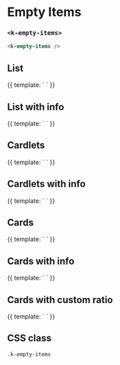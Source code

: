 
<Meta
  title="UI | Data / Empty Items"
  component={EmptyItems}
  decorators={[Padding]}
/>

# Empty Items
### `<k-empty-items>`

```html
<k-empty-items />
```

## List

<Preview>
  <Story name="List">
    {{
      template: `
        <k-empty-items />
      `
    }}
  </Story>
</Preview>

<Props of={EmptyItems} />

## List with info

<Preview>
  <Story name="List with info">
    {{
      template: `
        <k-empty-items :info="true" />
      `
    }}
  </Story>
</Preview>

## Cardlets

<Preview>
  <Story name="Cardlets">
    {{
      template: `
        <k-empty-items layout="cardlet" />
      `
    }}
  </Story>
</Preview>

## Cardlets with info

<Preview>
  <Story name="Cardlets with info">
    {{
      template: `
        <k-empty-items
          :info="true"
          layout="cardlet"
        />
      `
    }}
  </Story>
</Preview>

## Cards

<Preview>
  <Story name="Cards">
    {{
      template: `
        <k-empty-items layout="card" />
      `
    }}
  </Story>
</Preview>

## Cards with info

<Preview>
  <Story name="Cards with info">
    {{
      template: `
        <k-empty-items
          :info="true"
          layout="card"
        />
      `
    }}
  </Story>
</Preview>

## Cards with custom ratio

<Preview>
  <Story name="Cards with ratio">
    {{
      template: `
        <k-empty-items
          layout="card"
          ratio="3/2"
        />
      `
    }}
  </Story>
</Preview>

## CSS class

`.k-empty-items`
